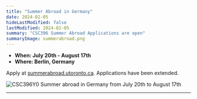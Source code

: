 ```yaml
---
title: "Summer Abroad in Germany"
date: 2024-02-05
hideLastModified: false
lastModified: 2024-02-05
summary: "CSC396 Summer Abroad Applications are open"
summaryImage: summerabroad.png
---
```


- **When: July 20th - August 17th**
- **Where: Berlin, Germany**

Apply at [summerabroad.utoronto.ca](summerabroad.utoronto.ca). Applications have been extended.

![CSC396Y0 Summer abroad in Germany from July 20th to August 17th](summerabroad.png)

---